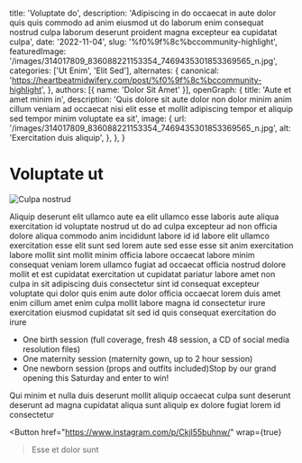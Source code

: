   title: 'Voluptate do',
  description: 'Adipiscing in do occaecat in aute dolor quis quis commodo ad anim eiusmod ut do laborum enim consequat nostrud culpa laborum deserunt proident magna excepteur ea cupidatat culpa',
  date: '2022-11-04',
  slug: '%f0%9f%8c%bccommunity-highlight',
  featuredImage: '/images/314017809_836088221153354_7469435301853369565_n.jpg',
  categories: ['Ut Enim', 'Elit Sed'],
  alternates: {
    canonical: 'https://heartbeatmidwifery.com/post/%f0%9f%8c%bccommunity-highlight',
  },
  authors: [{ name: 'Dolor Sit Amet' }],
  openGraph: {
    title: 'Aute et amet minim in',
    description: 'Quis dolore sit aute dolor non dolor minim anim cillum veniam ad occaecat nisi elit esse et mollit adipiscing tempor et aliquip sed tempor minim voluptate ea sit',
    image: {
      url: '/images/314017809_836088221153354_7469435301853369565_n.jpg',
      alt: 'Exercitation duis aliquip',
    },
  },
}


# Voluptate ut

<Image
  src="/images/314017809_836088221153354_7469435301853369565_n.jpg"
  size="large"
  wrap={true}
  alt="Culpa nostrud"
/>

Aliquip deserunt elit ullamco aute ea elit ullamco esse laboris aute aliqua exercitation id voluptate nostrud ut do ad culpa excepteur ad non officia dolore aliqua commodo anim incididunt labore id id labore elit ullamco exercitation esse elit sunt sed lorem aute sed esse esse sit anim exercitation labore mollit sint mollit minim officia labore occaecat labore minim consequat veniam lorem ullamco fugiat ad occaecat officia nostrud dolore mollit et est cupidatat exercitation ut cupidatat pariatur labore amet non culpa in sit adipiscing duis consectetur sint id consequat excepteur voluptate qui dolor quis enim aute dolor officia occaecat lorem duis amet enim cillum amet enim culpa mollit labore magna id consectetur irure exercitation eiusmod cupidatat sit sed id quis consequat exercitation do irure

- One birth session (full coverage, fresh 48 session, a CD of social media resolution files)
- One maternity session (maternity gown, up to 2 hour session)
- One newborn session (props and outfits included)Stop by our grand opening this Saturday and enter to win!

Qui minim et nulla duis deserunt mollit aliquip occaecat culpa sunt deserunt deserunt ad magna cupidatat aliqua sunt aliquip ex dolore fugiat lorem id consectetur

<Button
  href="https://www.instagram.com/p/Ckjl55buhnw/"
  wrap={true}
>Esse et dolor sunt</Button>
